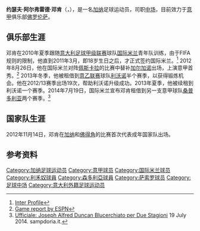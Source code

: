 {{noteTA
|G1=Football
|G2=意甲
|1=zh-hans:阿尔弗雷德;zh-hk:艾佛;zh-tw:阿爾弗雷德;
|2=zh-hans:加尔加诺;zh-hk:加根奴;zh-tw:加爾加諾;
}}

{{Infobox football biography
| name           = 阿尔弗雷德·邓肯<br>Alfred Duncan
| image = Alfred Duncan 2016.jpg
| fullname       = Joseph Alfred Duncan
| birth_date     = {{birth date and age|1993|3|10|df=y}}
| birth_place    = [[加纳|加纳]][[阿克拉|阿克拉]]
| height         = {{Height|m=1.78}}
| position       = [[中场|中场]]
| currentclub = [[佛罗伦萨足球俱乐部|佛罗伦萨]]
| clubnumber = 32
| youthyears1    = 2010–2012
|youthclubs1     = [[国际米兰足球俱乐部|国际米兰]]
|years1          = 2012–2015
|years2          = 2013–2014
|years3          = 2014–2015
|years4          = 2015
|clubs1 = [[国际米兰足球俱乐部|国际米兰]]
|clubs2 = → [[利沃诺足球俱乐部|利沃诺]]
|clubs3 = → [[桑普多利亚足球俱乐部|桑普多利亚]]
|clubs4 = [[桑普多利亚足球俱乐部|桑普多利亚]]
|caps1  = 3
|goals1 = 0
|caps2  = 51
|goals2 = 1   
|caps3  = 0
|goals3 = 0
|caps4  = 0
|goals4 = 0
| years5 = 2016–2020
| clubs5 = [[薩斯索羅足球體育會|薩斯索羅]]
| caps5 = 76
| goals5 = 6
| years6 = 2020
| clubs6 = → [[佛罗伦萨足球俱乐部|佛罗伦萨]] (外借)
| caps6 = 13
| goals6 = 1
| years7 = 2020–
| clubs7 = [[佛罗伦萨足球俱乐部|佛罗伦萨]]
| caps7 = 15
| goals7 = 1
| years8 = 2021
| clubs8 = → [[卡利亚里足球俱乐部|卡利亞里]] (外借)
| caps8 = 16
| goals8 = 0
|nationalyears1  = 2013 
|nationalteam1   = 加纳U20
|nationalcaps1   = 4
|nationalgoals1  = 0
|nationalyears2  = 2012–
|nationalteam2   = [[加纳国家足球队|加纳]]
|nationalcaps2   = 10
|nationalgoals2  = 0
| pcupdate       = 2021年1月17日
| ntupdate       = 2020年3月27日 
}}
'''约瑟夫·阿尔弗雷德·邓肯'''（'''{{lang-en|Joseph Alfred Duncan}}'''，{{bd|1993年|3月10日|catIdx=Duncan, Alfred}}），是一名[[加纳|加纳]]足球运动员，司职[[中场|中场]]，目前效力于[[意大利足球甲级联赛|意甲]]俱乐部[[佛罗伦萨足球俱乐部|佛罗伦萨]]。

==俱乐部生涯==
邓肯在2010年夏季跟随[[意大利足球甲级联赛|意大利足球甲级联赛]]球队[[国际米兰足球俱乐部|国际米兰]]青年队训练，由于FIFA规则的限制，他直到2011年3月，即18岁生日之后，才正式签约国际米兰。<ref name=profile>[http://www.inter.it/aas/squadra/player1?codgioc=G0894&L=en&stagione=2012/13 Inter Profile]</ref> 2012年8月26日，他在国际米兰对阵[[佩斯卡拉足球俱乐部|佩斯卡拉]]的比赛中替补[[瓦尔特·加尔加诺|加尔加诺]]出场，上演意甲首秀。<ref>[http://soccernet.espn.go.com/match?id=352081&cc=5739 Game report by ESPN]</ref> 2013年冬季，他被租借到[[意乙联赛|意乙联赛]]球队[[利沃诺足球俱乐部|利沃诺]]半个赛季，以获得锻炼机会。他在2012/13赛季出场19次，帮助利沃诺升级成功。2013年夏季，他被续租到利沃诺一个赛季。2014年7月19日，国际米兰宣布邓肯租借到另一支意甲球队[[桑普多利亚足球俱乐部|桑普多利亚]]两个赛季。<ref>[http://www.sampdoria.it/news/ufficiale-joseph-alfred-duncan-blucerchiato-per-due-stagioni.html Ufficiale: Joseph Alfred Duncan Blucerchiato per Due Stagioni] {{webarchive|url=https://web.archive.org/web/20140722105123/http://www.sampdoria.it/news/ufficiale-joseph-alfred-duncan-blucerchiato-per-due-stagioni.html |date=2014-07-22 }} 19 July 2014. sampdoria.it.{{it icon}}</ref>

==国家队生涯==
2012年11月14日，邓肯在[[加纳国家足球队|加纳]]和[[佛得角国家足球队|佛得角]]的比赛首次代表成年国家队出场。

==参考资料==
{{reflist}}

{{費倫天拿球員名單}}

{{DEFAULTSORT:Duncan, Alfred}}
[[Category:加纳足球运动员|Category:加纳足球运动员]]
[[Category:意甲球员|Category:意甲球员]]
[[Category:国际米兰球员|Category:国际米兰球员]]
[[Category:利禾奴球員|Category:利禾奴球員]]
[[Category:森多利亞球員|Category:森多利亞球員]]
[[Category:萨索罗球员|Category:萨索罗球员]]
[[Category:足球中场|Category:足球中场]]
[[Category:意大利外籍足球运动员|Category:意大利外籍足球运动员]]